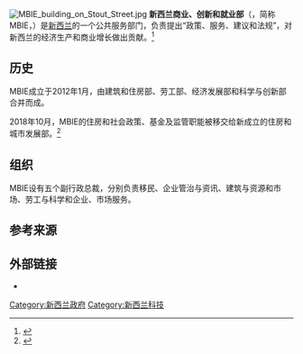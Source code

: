 {{Infobox Government agency
|agency_name     = 商业、创新和就业部<br />毛利语：Hīkina Whakatutuki
|nativename      = 
|logo            = 
|logo_width      = 
|logo_caption    = 
|formed          = {{Start date and age|df=yes|2012}}
|preceding1      = 建筑和住房部
|preceding2      = 劳工部
|preceding3      = 经济发展部
|preceding4      = 科技创新部
|dissolved       =
|superseding     = 
|jurisdiction    = [[新西兰|新西兰]]
|headquarters    = 斯托特街15号国防大厦<br />[[惠灵顿|惠灵顿]]<br />[[惠灵顿大区|惠灵顿大区]] 6011
|employees       =
|budget          = 2019/20<ref>{{cite web | url=https://treasury.govt.nz/publications/summary-tables/summary-tables-estimates-appropriations-2019-20-html#section-9 | title=Total Appropriations for Each Vote | work=Budget 2019 | publisher=The Treasury | access-date=2020-11-20 | archive-date=2021-02-12 | archive-url=https://web.archive.org/web/20210212215831/https://www.treasury.govt.nz/publications/summary-tables/summary-tables-estimates-appropriations-2019-20-html#section-9 | dead-url=no }}</ref><br />''商业、科学和创新''<br />{{increase}}$3,851,912,000<br />''建设和施工''<br />{{decrease}}$112,438,000<br />''劳动力市场''<br />{{increase}}$2,040,966,000
|minister1_name  = 斯图尔特·纳什<br /> 经济和区域发展部长<ref>{{cite web |title=Hon Stuart Nash |url=https://www.beehive.govt.nz/minister/hon-stuart-nash |website=Beehive.govt.nz |publisher=New Zealand Government |accessdate=12 November 2020 |archive-date=2021-02-23 |archive-url=https://web.archive.org/web/20210223233733/https://www.beehive.govt.nz/minister/hon-stuart-nash |dead-url=no }}</ref>
|parent_agency   =
|child1_agency   = 移民局<ref name="INZ">{{cite web|title=Immigration New Zealand|url=http://www.mbie.govt.nz/about/our-people/our-structure/immigration-nz|publisher=MBIE|accessdate=5 November 2017|archive-date=2018-09-12|archive-url=https://web.archive.org/web/20180912091951/https://www.mbie.govt.nz/about/our-people/our-structure/immigration-nz/|dead-url=no}}</ref>
|child2_agency   = [[新西兰航天局|新西兰航天局]]<ref name="NZ Space Agency">{{cite web |url=http://www.mbie.govt.nz/info-services/sectors-industries/space/new-zealand-space-agency/about-us |title=About us |date=2017-04-12 |accessdate=2017-08-24 |publisher=Ministry of Business, Innovation and Employment |archive-url=https://web.archive.org/web/20181031161952/https://www.mbie.govt.nz/info-services/sectors-industries/space/new-zealand-space-agency/about-us |archive-date=31 October 2018 }}</ref>
|child3_agency   = 派克河治理局<ref name="Pike River Recovery Agency">{{cite web|title=Pike River Mine Factsheet|url=https://www.beehive.govt.nz/sites/default/files/2017-11/Pike%20River%20Mine%20Factsheet%20201117%20.pdf|publisher=Ministry of Business, Innovation and Employment|accessdate=22 November 2017|archive-date=2020-11-27|archive-url=https://web.archive.org/web/20201127210148/https://www.beehive.govt.nz/sites/default/files/2017-11/Pike%20River%20Mine%20Factsheet%20201117%20.pdf|dead-url=no}}</ref> 
|chief1_name     = 
|chief1_position = 
|website         = {{URL|mbie.govt.nz}}
|footnotes       =
}}
[[File:MBIE_building_on_Stout_Street.jpg|thumb]]
'''新西兰商业、创新和就业部'''（{{lang-en|Ministry of Business, Innovation and Employment}}，简称MBIE，{{lang-mi|Hīkina Whakatutuki}}）是[[新西兰|新西兰]]的一个公共服务部门，负责提出“政策、服务、建议和法规”，对新西兰的经济生产和商业增长做出贡献。<ref name="NZgovt">{{cite web| url=https://www.govt.nz/organisations/ministry-of-business-innovation-and-employment/| title=Ministry of Business, Innovation and Employment| publisher=New Zealand Government| access-date=2020-11-20| archive-date=2021-02-20| archive-url=https://web.archive.org/web/20210220070039/https://www.govt.nz/organisations/ministry-of-business-innovation-and-employment/| dead-url=no}}</ref>

== 历史 ==
MBIE成立于2012年1月，由建筑和住房部、劳工部、经济发展部和科学与创新部合并而成。

2018年10月，MBIE的住房和社会政策、基金及监管职能被移交给新成立的住房和城市发展部。<ref name="HUD Factsheet">{{cite web |title=HUD Factsheet 1 October 2018 |url=https://www.hud.govt.nz/assets/About-HUD/HUD-Factsheet-1-October-2018.pdf |publisher=Ministry of Housing and Urban Development |accessdate=1 February 2019 |archive-date=2019-01-22 |archive-url=https://web.archive.org/web/20190122040639/https://www.hud.govt.nz/assets/About-HUD/HUD-Factsheet-1-October-2018.pdf |dead-url=no }}</ref>

== 组织 ==
MBIE设有五个副行政总裁，分别负责移民、企业管治与资讯、建筑与资源和市场、劳工与科学和企业、市场服务。

== 参考来源 ==
{{reflist}}

== 外部链接 ==
* {{Official website}}

[[Category:新西兰政府|Category:新西兰政府]]
[[Category:新西兰科技|Category:新西兰科技]]